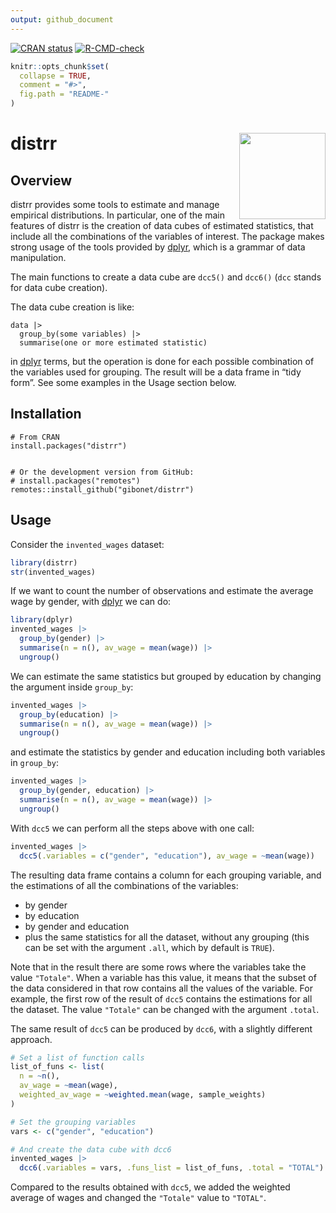 ```yaml
---
output: github_document
---
```


<!-- README.md is generated from README.Rmd. Please edit that file -->


<!-- badges: start -->
[![CRAN status](https://www.r-pkg.org/badges/version/distrr)](https://cran.r-project.org/package=distrr) 
[![R-CMD-check](https://github.com/gibonet/distrr/actions/workflows/R-CMD-check.yaml/badge.svg)](https://github.com/gibonet/distrr/actions/workflows/R-CMD-check.yaml)
<!-- badges: end -->


```r
knitr::opts_chunk$set(
  collapse = TRUE,
  comment = "#>",
  fig.path = "README-"
)
```

# distrr <img src="man/figures/logo.svg" align="right" height="138" />


## Overview

distrr provides some tools to estimate and manage empirical distributions. In particular, one of the main features of distrr is
the creation of data cubes of estimated statistics, that include all the combinations of the variables of interest. The package makes strong
usage of the tools provided by [dplyr](https://cran.r-project.org/package=dplyr), which is a grammar of data manipulation.

The main functions to create a data cube are `dcc5()` and `dcc6()` (`dcc` stands for data cube creation).

The data cube creation is like:

```
data |>
  group_by(some variables) |>
  summarise(one or more estimated statistic)
```

in [dplyr](https://cran.r-project.org/package=dplyr) terms, but the operation is done for each possible combination of
the variables used for grouping. The result will be a data frame in "tidy form". See some examples in the Usage section below. 

 

## Installation


```
# From CRAN
install.packages("distrr")


# Or the development version from GitHub:
# install.packages("remotes")
remotes::install_github("gibonet/distrr")
```


## Usage

Consider the `invented_wages` dataset:

```r
library(distrr)
str(invented_wages)
```

If we want to count the number of observations and estimate the average wage by gender, 
with [dplyr](https://cran.r-project.org/package=dplyr) we can do:

```r
library(dplyr)
invented_wages |>
  group_by(gender) |>
  summarise(n = n(), av_wage = mean(wage)) |>
  ungroup()
```

We can estimate the same statistics but grouped by education by changing the argument inside `group_by`:

```r
invented_wages |>
  group_by(education) |>
  summarise(n = n(), av_wage = mean(wage)) |>
  ungroup()
```

and estimate the statistics by gender and education including both variables in `group_by`:

```r
invented_wages |>
  group_by(gender, education) |>
  summarise(n = n(), av_wage = mean(wage)) |>
  ungroup()
```


With `dcc5` we can perform all the steps above with one call:

```r
invented_wages |> 
  dcc5(.variables = c("gender", "education"), av_wage = ~mean(wage))
```

The resulting data frame contains a column for each grouping variable, and the estimations of all the combinations of the variables:

- by gender
- by education
- by gender and education
- plus the same statistics for all the dataset, without any grouping (this can be set with the argument `.all`, which by default is `TRUE`).

Note that in the result there are some rows where the variables take the value `"Totale"`. When a variable has this value, it means that the subset of the data considered in that row contains all the values of the variable. For example, the first row of the result of `dcc5` contains the estimations for all the dataset. The value `"Totale"` can be changed with the argument `.total`.


The same result of `dcc5` can be produced by `dcc6`, with a slightly different approach.

```r
# Set a list of function calls
list_of_funs <- list(
  n = ~n(),
  av_wage = ~mean(wage),
  weighted_av_wage = ~weighted.mean(wage, sample_weights)
)

# Set the grouping variables
vars <- c("gender", "education")

# And create the data cube with dcc6
invented_wages |> 
  dcc6(.variables = vars, .funs_list = list_of_funs, .total = "TOTAL")
```

Compared to the results obtained with `dcc5`, we added the weighted average of wages and changed the `"Totale"` value to `"TOTAL"`.
